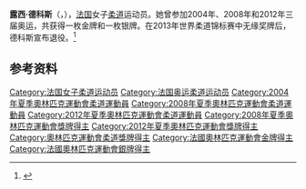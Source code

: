 {{MedalTableTop|Replace this image female.svg|150px}}
{{MedalCountry | {{FRA}} }}
{{MedalSport | 女子[[柔道|柔道]]}}
{{MedalCompetition | [[奧林匹克運動會|奧林匹克運動會]]}}
{{MedalSilver     |[[2008年夏季奧林匹克運動會|2008年北京]] |[[2008年夏季奧林匹克運動會柔道比賽|63公斤級]]}}
{{MedalBottom}}
{{BLPsources|time=2015-05-01}}
{{Expand|time=2015-05-01}}

'''露西·德科斯'''（{{lang-fr|Lucie Décosse}}，{{bd|1981年|8月6日}}），[[法国|法国]]女子[[柔道|柔道]]运动员。她曾参加2004年、2008年和2012年三届奥运，共获得一枚金牌和一枚银牌。在2013年世界柔道锦标赛中无缘奖牌后，德科斯宣布退役。<ref>{{Cite web|title=Lucie DECOSSE|url=https://olympics.com/zh/athletes/lucie-decosse|accessdate=2021-09-17|work=International Olympic Committee}}</ref>

== 参考资料 ==
{{reflist}}

{{Authority control}}
{{DEFAULTSORT:Decosse, Lucie}}
[[Category:法国女子柔道运动员|Category:法国女子柔道运动员]]
[[Category:法国奥运柔道运动员|Category:法国奥运柔道运动员]]
[[Category:2004年夏季奧林匹克運動會柔道運動員|Category:2004年夏季奧林匹克運動會柔道運動員]]
[[Category:2008年夏季奧林匹克運動會柔道運動員|Category:2008年夏季奧林匹克運動會柔道運動員]]
[[Category:2012年夏季奧林匹克運動會柔道運動員|Category:2012年夏季奧林匹克運動會柔道運動員]]
[[Category:2008年夏季奧林匹克運動會獎牌得主|Category:2008年夏季奧林匹克運動會獎牌得主]]
[[Category:2012年夏季奧林匹克運動會獎牌得主|Category:2012年夏季奧林匹克運動會獎牌得主]]
[[Category:奧林匹克運動會柔道獎牌得主|Category:奧林匹克運動會柔道獎牌得主]]
[[Category:法國奧林匹克運動會金牌得主|Category:法國奧林匹克運動會金牌得主]]
[[Category:法國奧林匹克運動會銀牌得主|Category:法國奧林匹克運動會銀牌得主]]


{{France-bio-stub}}